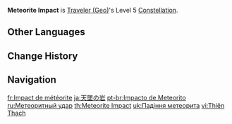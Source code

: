 {{Constellation Infobox
|image       = Constellation Meteorite Impact.png
|description = Increases the Level of [[Starfell Sword]] by 3.<br>Maximum upgrade level is 15.
|level       = 5
|character   = Traveler (Geo)
|utility1    = Talent Level Increase
|utility2    = Elemental Skill Level Increase
}}
'''Meteorite Impact''' is [[Traveler (Geo)]]'s Level 5 [[Constellation]].

==Other Languages==
{{Other Languages
|en      = Meteorite Impact
|zhs     = 天坠之岩
|zhs_rm  = Tiānzhuì zhī Yán
|zht     = 天墜之岩
|zht_rm  = Tiānzhuì zhī Yán
|zh_tl   = Sky-falling Rock
|ja      = 天墜の岩
|ja_rm   = Tenchi no Iwa
|ja_tl   = Rock of the Heaven Crash
|ko      = 하늘에서 떨어지는 바위
|ko_rm   = Haneul-eseo Tteoreojineun Bawi
|ko_tl   = Skyfalling Rock
|es      = Impacto meteórico
|es_tl   = Meteoric Impact
|fr      = Impact de météorite
|fr_tl   = Meteorite Impact
|ru      = Метеоритный удар
|ru_tl   = Meteorite Strike
|th      = Meteorite Impact
|vi      = Thiên Thạch
|vi_tl   = Meteorite
|de      = Meteoriteneinschlag
|de_tl   = Meteorite Impact
|id      = Meteorite Impact
|pt      = Impacto de Meteorito
|pt_tl   = Meteorite Impact
|tr      = Meteorit Etkisi
|tr_tl   = Meteorite Impact
|it      = Impatto meteoritico
|it_tl   = Meteorite Impact
}}

==Change History==
{{Change History|1.0}}

==Navigation==
{{Talent Navbox|Traveler (Geo)}}

[[fr:Impact de météorite]]
[[ja:天墜の岩]]
[[pt-br:Impacto de Meteorito]]
[[ru:Метеоритный удар]]
[[th:Meteorite Impact]]
[[uk:Падіння метеорита]]
[[vi:Thiên Thạch]]